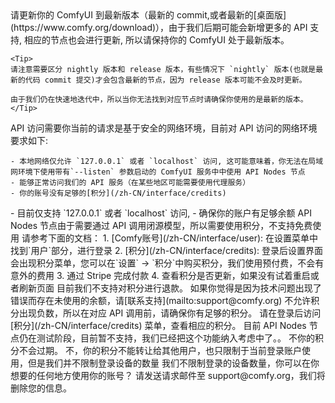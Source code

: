<AccordionGroup>

  <Accordion title="为什么我找不到 API 节点？">
    请更新你的 ComfyUI 到最新版本（最新的 commit,或者最新的[桌面版](https://www.comfy.org/download)），由于我们后期可能会新增更多的 API 支持, 相应的节点也会进行更新, 所以请保持你的 ComfyUI 处于最新版本。

    <Tip>
    请注意需要区分 nightly 版本和 release 版本，有些情况下 `nightly` 版本(也就是最新的代码 commit 提交)才会包含最新的节点，因为 release 版本可能不会及时更新。
    
    由于我们仍在快速地迭代中，所以当你无法找到对应节点时请确保你使用的是最新的版本。
    </Tip>

  </Accordion>

  <Accordion title="为什么我无法使用 / 登录 API Nodes 节点？">
    API 访问需要你当前的请求是基于安全的网络环境，目前对 API 访问的网络环境要求如下:

    - 本地网络仅允许 `127.0.0.1` 或者 `localhost` 访问, 这可能意味着，你无法在局域网环境下使用带有`--listen` 参数启动的 ComfyUI 服务中中使用 API Nodes 节点
    - 能够正常访问我们的 API 服务（在某些地区可能需要使用代理服务）
    - 你的账号没有足够的[积分](/zh-CN/interface/credits)
  </Accordion>

 <Accordion title="为什么登录了还是无法使用或在使用时还会继续要求我登录？">
    - 目前仅支持 `127.0.0.1` 或者 `localhost` 访问,
    - 确保你的账户有足够余额
  </Accordion>

  <Accordion title="API Nodes 节点可以免费使用吗？">
    API Nodes 节点由于需要通过 API 调用闭源模型，所以需要使用积分，不支持免费使用
  </Accordion>

  <Accordion title="要如何购买积分？">
    请参考下面的文档：
    1. [Comfy账号](/zh-CN/interface/user): 在设置菜单中找到`用户`部分，进行登录
    2. [积分](/zh-CN/interface/credits): 登录后设置界面会出现积分菜单，您可以在`设置` → `积分`中购买积分，我们使用预付费，不会有意外的费用
    3. 通过 Stripe 完成付款
    4. 查看积分是否更新，如果没有试着重启或者刷新页面
  </Accordion>
  
  <Accordion title="未用完的积分支持退款吗？">
  目前我们不支持对积分进行退款。
  如果你觉得是因为技术问题出现了错误而存在未使用的余额，请[联系支持](mailto:support@comfy.org)
  </Accordion>

  <Accordion title="积分可以出现负数吗？">
  不允许积分出现负数，所以在对应 API 调用前，请确保你有足够的积分。
  </Accordion>

 <Accordion title="我可以在哪里查看使用量和花费？">
  请在登录后访问[积分](/zh-CN/interface/credits) 菜单，查看相应的积分。
  </Accordion>

  <Accordion title="支持使用自己的 API Key 吗？">
  目前 API Nodes 节点仍在测试阶段，目前暂不支持，我们已经把这个功能纳入考虑中了。。
  </Accordion>

 <Accordion title="积分会过期吗？">
  不你的积分不会过期。
  </Accordion>

  <Accordion title="积分可以转让或者共享吗？">
  不，你的积分不能转让给其他用户，也只限制于当前登录账户使用，但是我们并不限制登录设备的数量
  </Accordion>

   <Accordion title="我可以在不同设备间使用同一个账户吗？">
  我们不限制登录的设备数量，你可以在你想要的任何地方使用你的账号？
  </Accordion>
  
  <Accordion title="我该如何请求删除我的账户或信息？">
  请发送请求邮件至 support@comfy.org，我们将删除您的信息。
  </Accordion>

</AccordionGroup>
